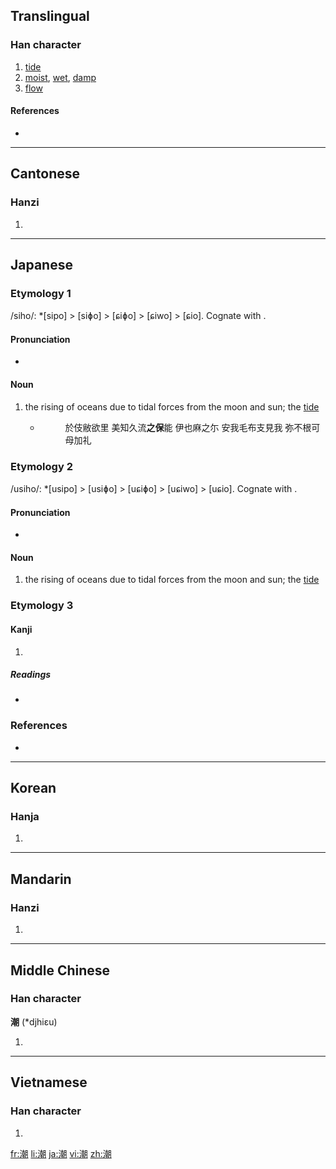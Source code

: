 ==Translingual==

===Han character===
{{Han char|rn=85|rad=水|as=12|sn=15|four=3712<sub>0</sub>|canj=水十十月 (EJJB)|ids=⿰[[氵]][[朝]]}}

# [[tide]]
# [[moist]], [[wet]], [[damp]]
# [[flow]]

====References====
* {{Han ref|kx=0650.190|dkj=18277|dj=1060.180|hdz=31737.050|uh=6F6E|ud=28526|bh=BCE9|bd=48361}}

----

==Cantonese==

===Hanzi===
{{yue-hanzi|jyut=ciu4|y=chiu4}}

# {{defn|Cantonese|sort=水12}}

----

==Japanese==

===Etymology 1===
/siho/: *[sipo] > [siɸo] > [ɕiɸo] > [ɕiwo] > [ɕio]. Cognate with {{term|潮|ushio}}.

====Pronunciation====
* {{IPA|/ɕio/|lang=ja}}

====Noun====
{{ja-noun|k|hira=しお|hhira=しほ|rom=shio}}

# the rising of oceans due to tidal forces from the moon and sun; the [[tide]]
#* {{RQ:Man'yōshū|18|4045}}
#*: 於伎敝欲里 美知久流'''之保'''能 伊也麻之尓 安我毛布支見我 弥不根可母加礼

===Etymology 2===
/usiho/: *[usipo] > [usiɸo] > [uɕiɸo] > [uɕiwo] > [uɕio]. Cognate with {{term|潮|shio}}.

====Pronunciation====
* {{IPA|/uɕio/|lang=ja}}

====Noun====
{{ja-noun|k|hira=うしお|hhira=うしほ|rom=ushio}}

# the rising of oceans due to tidal forces from the moon and sun; the [[tide]]

===Etymology 3===

====Kanji====
{{ja-kanji|grade=6|rs=水12}}

# {{defn|Japanese|sort=水12}}

=====Readings=====
* {{ja-readings|on=[[ちょう]] (chō)|kun=[[しお]] (shio), [[うしお]] (ushio)}}

===References===
* {{R:Man'yōshū 4}}

----

==Korean==

===Hanja===
{{ko-hanja|hangeul=[[조]]|eumhun=|rv=jo|mr=cho|y=co}}

# {{defn|Korean|sort=水12}}

----

==Mandarin==

===Hanzi===
{{cmn-hanzi|pin=[[cháo]] ([[chao2]]), [[yín]] ([[yin2]])|wg=ch'ao<sup>2</sup>, yin<sup>2</sup>}}

# {{defn|Mandarin|sort=水12}}

----

==Middle Chinese==

===Han character===
'''潮''' (*djhiɛu)<!--asterisk signifies that this is a reconstructed pronunciation-->

# {{defn|Middle Chinese|sort=水12}}

----

==Vietnamese==

===Han character===
{{vi-hantu|triều|rs=水12}}

# {{defn|Vietnamese|sort=水12}}

[[fr:潮]]
[[li:潮]]
[[ja:潮]]
[[vi:潮]]
[[zh:潮]]
